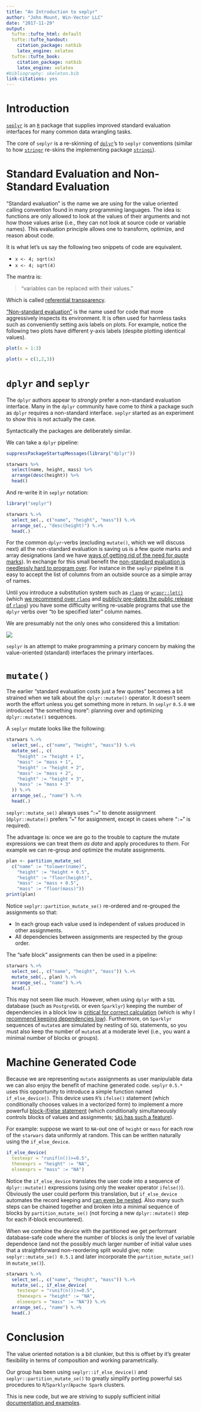 ```yaml
---
title: "An Introduction to seplyr"
author: "John Mount, Win-Vector LLC"
date: "2017-11-29"
output:
  tufte::tufte_html: default
  tufte::tufte_handout:
    citation_package: natbib
    latex_engine: xelatex
  tufte::tufte_book:
    citation_package: natbib
    latex_engine: xelatex
#bibliography: skeleton.bib
link-citations: yes
---
```


# Introduction

[`seplyr`](https://winvector.github.io/seplyr/) is an [`R`](https://www.r-project.org) package 
that supplies improved standard evaluation interfaces for many common data wrangling tasks.

The core of `seplyr` is a 
re-skinning of [`dplyr`](https://CRAN.R-project.org/package=dplyr)'s 
to `seplyr` conventions (similar to how [`stringr`](https://CRAN.R-project.org/package=stringr) 
re-skins the implementing package [`stringi`](https://CRAN.R-project.org/package=stringi)).

# Standard Evaluation and Non-Standard Evaluation

"Standard evaluation" is the name we are using for the value oriented calling convention found in many programming languages.  The idea is: functions are only allowed to look at the values of their arguments and not how those values arise (i.e., they can not look at source code or variable names). This evaluation principle allows one to transform, optimize, and reason about code. 

It is what let's us say the following two snippets of code are equivalent.

  * `x <- 4; sqrt(x)`
  * `x <- 4; sqrt(4)`
  
The mantra is: 

> "variables can be replaced with their values."

Which is called [referential transparency](https://en.wikipedia.org/wiki/Referential_transparency).

["Non-standard evaluation"](http://adv-r.had.co.nz/Computing-on-the-language.html) is the name used for code that more aggressively inspects its environment. It is often used for harmless tasks such as conveniently setting axis labels on plots.  For example, notice the following two plots have different y-axis labels (despite plotting identical values).

```r
plot(x = 1:3)

plot(x = c(1,2,3))
```

# `dplyr` and `seplyr`

The `dplyr` authors appear to *strongly* prefer a non-standard evaluation interface.  Many in the `dplyr` community have come to *think* a package such as `dplyr` requires a non-standard interface. `seplyr` started as an experiment to show this is not actually the case.

Syntactically the packages are deliberately similar.

We can take a `dplyr` pipeline:

```r
suppressPackageStartupMessages(library("dplyr"))

starwars %>%
  select(name, height, mass) %>%
  arrange(desc(height)) %>%
  head()
```

And re-write it in `seplyr` notation:

```r
library("seplyr")

starwars %.>%
  select_se(., c("name", "height", "mass")) %.>%
  arrange_se(., "desc(height)") %.>%
  head(.)
```

For the common `dplyr`-verbs (excluding `mutate()`, which we will discuss next) all the non-standard evaluation is saving us is a few quote marks and array designations (and we have [ways of getting rid of the need for quote marks](https://winvector.github.io/wrapr/reference/qc.html)).  In exchange for this small benefit the [non-standard evaluation is needlessly hard to program over](http://www.win-vector.com/blog/2017/06/non-standard-evaluation-and-function-composition-in-r/). For instance in the `seplyr` pipeline it is easy to accept the list of columns from an outside source as a simple array of names.

Until you introduce a substitution system such as [`rlang`](https://CRAN.R-project.org/package=rlang) or [`wrapr::let()`](https://winvector.github.io/wrapr/articles/let.html) (which [we recommend over `rlang`](http://www.win-vector.com/blog/2017/11/let-xx-in-r/) and [publicly pre-dates the public release of `rlang`](http://www.win-vector.com/blog/2017/08/lets-have-some-sympathy-for-the-part-time-r-user/)) you have some difficulty writing re-usable programs that use the `dplyr` verbs over "to be specified later" column names.

We are presumably not the only ones who considered this a limitation:

[![](dplyrse2.png)](https://github.com/tidyverse/dplyr/issues/352)

`seplyr` is an attempt to make programming a primary concern by 
making the value-oriented (standard) interfaces the primary interfaces.

# `mutate()`

The earlier "standard evaluation costs just a few quotes" becomes a bit strained when we talk about the `dplyr::mutate()` operator.  It doesn't seem worth the effort unless you get something more in return.  In `seplyr` `0.5.0` we introduced "the something more": planning over and optimizing `dplyr::mutate()` sequences.

A `seplyr` mutate looks like the following:

```r
starwars %.>%
  select_se(., c("name", "height", "mass")) %.>%
  mutate_se(., c(
    "height" := "height + 1",
    "mass" := "mass + 1",
    "height" := "height + 2",
    "mass" := "mass + 2",
    "height" := "height + 3",
    "mass" := "mass + 3"
  )) %.>%
  arrange_se(., "name") %.>%
  head(.)
```

`seplyr::mutate_se()` always uses "`:=`" to denote assignment (`dplyr::mutate()` prefers "`=`" for assignment, except in cases where "`:=`" is required).

The advantage is: once we are go to the trouble to capture the mutate expressions we can treat them *as data* and apply procedures to *them*.  For example we can re-group and optimize the mutate assignments.

```r
plan <- partition_mutate_se(
  c("name" := "tolower(name)",
    "height" := "height + 0.5",
    "height" := "floor(height)",
    "mass" := "mass + 0.5",
    "mass" := "floor(mass)"))
print(plan)
```

Notice `seplyr::partition_mutate_se()` re-ordered and re-grouped the assignments so that:

 * In each group each value used is independent of values produced in other assignments.
 * All dependencies between assignments are respected by the group order.

The "safe block" assignments can then be used in a pipeline:


```r
starwars %.>%
  select_se(., c("name", "height", "mass")) %.>%
  mutate_seb(., plan) %.>%
  arrange_se(., "name") %.>%
  head(.)
```

This may not seem like much.  However, when using `dplyr` with a `SQL` database (such as `PostgreSQL` or even `Sparklyr`) keeping the number of dependencies in a block low is [critical for correct calculation](https://github.com/WinVector/Examples/blob/master/dplyr/Dependencies.md) (which is why I [recommend keeping dependencies low](http://www.win-vector.com/blog/2017/09/my-advice-on-dplyrmutate/)). Furthermore, on `Sparklyr` sequences of `mutate`s are simulated by nesting of `SQL` statements, so you must also keep the number of `mutate`s at a moderate level (i.e., you want a minimal number of blocks or groups).

# Machine Generated Code

Because we are representing `mutate` assignments as user manipulable data we can also enjoy the benefit of machine generated code.  `seplyr` `0.5.*` uses this opportunity to introduce a simple function named `if_else_device()`.   This device uses `R`'s `ifelse()` statement (which conditionally chooses values in a vectorized form) to implement a more powerful [block-if/else statement](http://www.win-vector.com/blog/2017/11/vectorized-block-ifelse-in-r/) (which conditionally simultaneously controls blocks of values and assignments; [`SAS` has such a feature](http://support.sas.com/documentation/cdl/en/lrdict/64316/HTML/default/viewer.htm#a000201978.htm)).

For example: suppose we want to `NA`-out one of `height` or `mass` for each row of the `starwars` data uniformly at random.  This can be written naturally using the `if_else_device`.

```r
if_else_device(
  testexpr = "runif(n())>=0.5",
  thenexprs = "height" := "NA",
  elseexprs = "mass" := "NA")
```

Notice the `if_else_device` translates the user code into a sequence of `dplyr::mutate()`  expressions (using only the weaker operator `ifelse()`).  Obviously the user could perform this translation, but `if_else_device` automates the record keeping and [can even be nested](https://winvector.github.io/seplyr/reference/if_else_device.html). Also many such steps can be chained together and broken into a minimal sequence of blocks by `partition_mutate_se()` (not forcing a new `dplyr::mutate()` step for each if-block encountered).

When we combine the device with the partitioned we get performant database-safe code where the number of blocks is only the level of variable dependence (and not the possibly much larger number of initial value uses that a straightforward non-reordering split would give; note: `seplyr::mutate_se() 0.5.1` and later incorporate the `partition_mutate_se()` in `mutate_se()`).

```r
starwars %.>%
  select_se(., c("name", "height", "mass")) %.>%
  mutate_se(., if_else_device(
    testexpr = "runif(n())>=0.5",
    thenexprs = "height" := "NA",
    elseexprs = "mass" := "NA")) %.>%
  arrange_se(., "name") %.>%
  head(.)
```

# Conclusion

The value oriented notation is a bit clunkier, but this is offset by it's greater
flexibility in terms of composition and working parametrically.

Our group has been using `seplyr::if_else_device()` and `seplyr::partition_mutate_se()` to greatly simplify porting powerful `SAS` procedures to `R`/`Sparklyr`/`Apache Spark` clusters.

This is new code, but we are striving to supply sufficient initial [documentation and examples](http://www.win-vector.com/blog/2017/11/win-vector-llc-announces-new-big-data-in-r-tools/).



